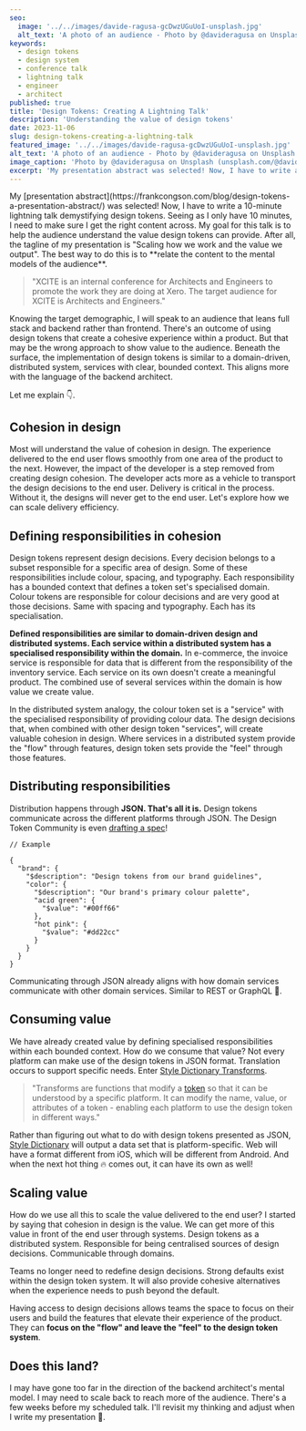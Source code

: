 ```yaml
---
seo:
  image: '../../images/davide-ragusa-gcDwzUGuUoI-unsplash.jpg'
  alt_text: 'A photo of an audience - Photo by @davideragusa on Unsplash (unsplash.com/@davideragusa)'
keywords:
  - design tokens
  - design system
  - conference talk
  - lightning talk
  - engineer
  - architect
published: true
title: 'Design Tokens: Creating A Lightning Talk'
description: 'Understanding the value of design tokens'
date: 2023-11-06
slug: design-tokens-creating-a-lightning-talk
featured_image: '../../images/davide-ragusa-gcDwzUGuUoI-unsplash.jpg'
alt_text: 'A photo of an audience - Photo by @davideragusa on Unsplash (unsplash.com/@davideragusa)'
image_caption: 'Photo by @davideragusa on Unsplash (unsplash.com/@davideragusa)'
excerpt: 'My presentation abstract was selected! Now, I have to write a 10-minute lightning talk demystifying design tokens. Seeing as I only have 10 minutes, I need to make sure I get the right content across. My goal for this talk is to help the audience understand the value design tokens can provide.'
---
```


<Section>
My [presentation abstract](https://frankcongson.com/blog/design-tokens-a-presentation-abstract/) was selected! Now, I have to write a 10-minute lightning talk demystifying design tokens. Seeing as I only have 10 minutes, I need to make sure I get the right content across. My goal for this talk is to help the audience understand the value design tokens can provide. After all, the tagline of my presentation is "Scaling how we work and the value we output". The best way to do this is to **relate the content to the mental models of the audience**.

> "XCITE is an internal conference for Architects and Engineers to promote the work they are doing at Xero. The target audience for XCITE is Architects and Engineers."

Knowing the target demographic, I will speak to an audience that leans full stack and backend rather than frontend. There's an outcome of using design tokens that create a cohesive experience within a product. But that may be the wrong approach to show value to the audience. Beneath the surface, the implementation of design tokens is similar to a domain-driven, distributed system, services with clear, bounded context. This aligns more with the language of the backend architect.

Let me explain 👇.

## Cohesion in design

Most will understand the value of cohesion in design. The experience delivered to the end user flows smoothly from one area of the product to the next. However, the impact of the developer is a step removed from creating design cohesion. The developer acts more as a vehicle to transport the design decisions to the end user. Delivery is critical in the process. Without it, the designs will never get to the end user. Let's explore how we can scale delivery efficiency.

## Defining responsibilities in cohesion

Design tokens represent design decisions. Every decision belongs to a subset responsible for a specific area of design. Some of these responsibilities include colour, spacing, and typography. Each responsibility has a bounded context that defines a token set's specialised domain. Colour tokens are responsible for colour decisions and are very good at those decisions. Same with spacing and typography. Each has its specialisation.

**Defined responsibilities are similar to domain-driven design and distributed systems. Each service within a distributed system has a specialised responsibility within the domain.** In e-commerce, the invoice service is responsible for data that is different from the responsibility of the inventory service. Each service on its own doesn't create a meaningful product. The combined use of several services within the domain is how value we create value.

In the distributed system analogy, the colour token set is a "service" with the specialised responsibility of providing colour data. The design decisions that, when combined with other design token "services", will create valuable cohesion in design. Where services in a distributed system provide the "flow" through features, design token sets provide the "feel" through those features.

</Section>

<ImageCaption
  image='images/design-tokens-lightning-talk.jpg'
  altText='inventory + invoice = checkout flow (top), colour + typography = checkout feel (bottom)'
  caption='inventory + invoice = checkout flow (top), colour + typography = checkout feel (bottom)'
  emphasized
/>

<Section>

## Distributing responsibilities

Distribution happens through **JSON. That's all it is.** Design tokens communicate across the different platforms through JSON. The Design Token Community is even [drafting a spec](https://tr.designtokens.org/format/)!

```
// Example

{
  "brand": {
    "$description": "Design tokens from our brand guidelines",
    "color": {
      "$description": "Our brand's primary colour palette",
      "acid green": {
        "$value": "#00ff66"
      },
      "hot pink": {
        "$value": "#dd22cc"
      }
    }
  }
}
```

Communicating through JSON already aligns with how domain services communicate with other domain services. Similar to REST or GraphQL 🙌.

## Consuming value

We have already created value by defining specialised responsibilities within each bounded context. How do we consume that value? Not every platform can make use of the design tokens in JSON format. Translation occurs to support specific needs. Enter [Style Dictionary Transforms](https://amzn.github.io/style-dictionary/#/transforms?id=transforms).

> "Transforms are functions that modify a [token](https://amzn.github.io/style-dictionary/#/tokens) so that it can be understood by a specific platform. It can modify the name, value, or attributes of a token - enabling each platform to use the design token in different ways."

Rather than figuring out what to do with design tokens presented as JSON, [Style Dictionary](https://amzn.github.io/style-dictionary/#/) will output a data set that is platform-specific. Web will have a format different from iOS, which will be different from Android. And when the next hot thing 🔥 comes out, it can have its own as well!

</Section>

<ImageCaption
  image='images/design-tokens-style-dictionary.jpeg'
  altText='A flow chart showing design-tokens.json being input into Style Dictionary and creating several outputs including Web, iOS, Android, and the next hot thing'
  caption='Image source: medium.com/specifyapp/specify-vs-style-dictionary-e987c2d46907'
/>

<Section>

## Scaling value

How do we use all this to scale the value delivered to the end user? I started by saying that cohesion in design is the value. We can get more of this value in front of the end user through systems. Design tokens as a distributed system. Responsible for being centralised sources of design decisions. Communicable through domains.

Teams no longer need to redefine design decisions. Strong defaults exist within the design token system. It will also provide cohesive alternatives when the experience needs to push beyond the default.

Having access to design decisions allows teams the space to focus on their users and build the features that elevate their experience of the product. They can **focus on the "flow" and leave the "feel" to the design token system**.

## Does this land?

I may have gone too far in the direction of the backend architect's mental model. I may need to scale back to reach more of the audience. There's a few weeks before my scheduled talk. I'll revisit my thinking and adjust when I write my presentation 🤔.

</Section>
